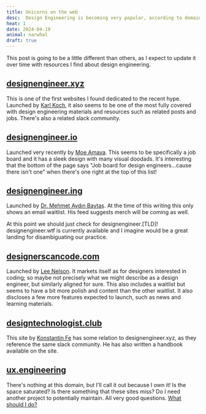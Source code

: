 ```yaml
---
title: Unicorns on the web
desc:  Design Engineering is becoming very popular, according to domain registrars.
heat: 1
date: 2024-04-19
animal: narwhal
draft: true
---
```


This post is going to be a little different than others, as I expect to update it over time with resources I find about design engineering.

## [designengineer.xyz](https://designengineer.xyz)

This is one of the first websites I found dedicated to the recent hype. Launched by [Karl Koch](https://twitter.com/_kejk), it also seems to be one of the most fully covered with design engineering materials and resources such as related posts and jobs. There's also a related slack community.

## [designengineer.io](https://designengineer.io)

Launched very recently by [Moe Amaya](https://twitter.com/moeamaya). This seems to be specifically a job board and it has a sleek design with many visual doodads. It's interesting that the bottom of the page says "Job board for design engineers...cause there isn't one" when there's one right at the top of this list!

## [designengineer.ing](https://designengineer.ing)

Launched by [Dr. Mehmet Aydın Baytaş](https://twitter.com/doctorbaytas). At the time of this writing this only shows an email waitlist. His feed suggests merch will be coming as well.

At this point we should just check for designengineer.[TLD]! designengineer.wtf is currently available and I imagine would be a great landing for disambiguating our practice.

## [designerscancode.com](https://designerscancode.com)

Launched by [Lee Nelson](https://twitter.com/leemnelson_). It markets itself as for designers interested in coding; so maybe not precisely what we might describe as a design engineer, but similarly aligned for sure. This also includes a waitlist but seems to have a bit more polish and content than the other waitlist. It also discloses a few more features expected to launch, such as news and learning materials.

## [designtechnologist.club](https://designtechnologist.club)

This site by [Konstantin Fe](https://twitter.com/KonstaFe) has some relation to designengineer.xyz, as they reference the same slack community. He has also written a handbook available on the site.

## [ux.engineering](https://ux.engineering)

There's nothing at this domain, but I'll call it out because I own it! Is the space saturated? Is there something that these sites miss? Do I need another project to potentially maintain. All very good questions. [What should I do?](https://twitter.com/donniedamato/status/1732092177566617915)

